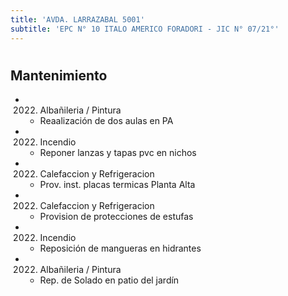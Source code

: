 ```yaml
---
title: 'AVDA. LARRAZABAL 5001'
subtitle: 'EPC N° 10 ITALO AMERICO FORADORI - JIC N° 07/21°'
---
```


#


## Mantenimiento

*  (2022) Albañileria / Pintura 
    + Reaalización de dos aulas en PA

*  (2022) Incendio 
    + Reponer lanzas y tapas pvc en nichos

*  (2022) Calefaccion y Refrigeracion 
    + Prov. inst. placas termicas Planta Alta

*  (2022) Calefaccion y Refrigeracion 
    + Provision de protecciones de estufas

*  (2022) Incendio 
    + Reposición de mangueras en hidrantes

*  (2022) Albañileria / Pintura 
    + Rep. de Solado en patio del jardín



